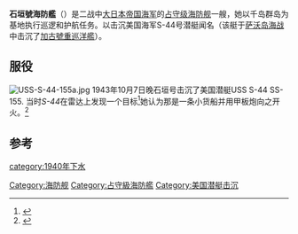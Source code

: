 {{Expand|time=2018-03-09T21:50:00+00:00}}
{{軍艦模板
|名稱= {{lang|ja|石垣}} [[File:Naval_Ensign_of_Japan.svg|30px]]<br /><small>{{lang|ja|いしがき}}</small>
|名稱2= 
|圖片= [[File:Japanese_escort_ship_Ishigaki.jpg|300px]]
|照片說明= 石垣号海防舰
|圖片2= 
|照片說明2= 
|艦種= [[海防舰|海防舰]]
|艦級= [[占守级海防舰|占守級]]（4號艦）
|製造= [[三井造船|三井造船]]
|動工= 1939年8月15日
|下水= 1840年9月14日
|服役= 1941年2月15日
|退役= 
|結局= 1944年5月31日被雷击沉没
|除籍= 1944年7月10日
|基準= 860噸
|滿載= 
|長度= 78米
|闊度= 9.1米
|吃水= 3.05米
|極速= 19.7節
|引擎= {{link-ja|舰本式22号柴油发动机|艦本式ディーゼル#22号内火機械}}
|動力= 
|出力= {{convert|4500|shp|abbr=off}}
|續航= 8,000海里（16節）
|乘員= 146人
|裝甲= 
|艦載機= 
|裝備= {{link-ja|三年式45倍径120毫米炮|45口径三年式12cm砲}}3门
双联装[[九六式25毫米高射机炮|九六式25毫米高射机炮]]2座<br />
九四式[[深水炸弹|深水炸弹]]发射器1座<br />
深水炸弹18枚
}}
'''石垣號海防艦'''（{{jpn|j=石垣|hg=いしがき|rm=Ishigaki|f=h}}）是二战中[[大日本帝国海军|大日本帝国海军]]的[[占守级海防舰|占守级海防舰]]一艘，她以千岛群岛为基地执行巡逻和护航任务。以击沉美国海军S-44号潜艇闻名（该艇于[[萨沃岛海战|萨沃岛海战]]中击沉了[[加古號重巡洋艦|加古號重巡洋艦]]）。

==服役==
[[File:USS-S-44-155a.jpg|thumb]]
1943年10月7日晚石垣号击沉了美国潜艇USS S-44 SS-155. 当时''S-44''在雷达上发现一个目标<ref name=fleet>{{cite web|title=FleetSubmarine.com|url=http://www.fleetsubmarine.com/ss-155.html|publisher=www.fleetsubmarine.com|accessdate=6 November 2012|archive-date=2013-07-03|archive-url=https://web.archive.org/web/20130703062400/http://www.fleetsubmarine.com/ss-155.html|dead-url=no}}</ref>她认为那是一条小货船并用甲板炮向之开火。<ref name=subsow>{{cite web|title=USS S-44 (SS-155)|url=http://www.subsowespac.org/world_war_ii_submarines/uss_s_44_ss_155.shtml|publisher=www.subsowespac.org|accessdate=6 November 2012|archive-url=https://web.archive.org/web/20140502235413/http://www.subsowespac.org/world_war_ii_submarines/uss_s_44_ss_155.shtml|archive-date=2014-05-02|dead-url=yes}}</ref>

==参考==
<references/>

{{日本海防艦}}

[[Category:海防舰|Category:海防舰]]
[[Category:占守級海防艦|Category:占守級海防艦]]
[[category:1940年下水|category:1940年下水]]
[[Category:美国潜艇击沉|Category:美国潜艇击沉]]